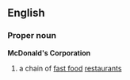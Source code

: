 ==English==
===Proper noun===
{{wikipedia}}
'''McDonald's Corporation'''
# a chain of [[fast food]] [[restaurant]]s